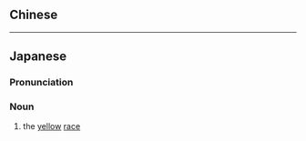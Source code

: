 {{also|黃人}}
==Chinese==
{{zh-see|黃人}}

----

==Japanese==
{{ja-kanjitab|おう|じん|yomi=o}}

===Pronunciation===
{{ja-pron|おうじん|y=o}}

===Noun===
{{ja-noun|おうじん|kyu=黃人}}

# the [[yellow]] [[race]]